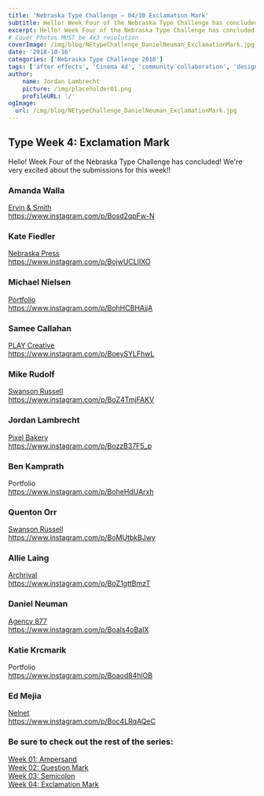 ```yaml
---
title: 'Nebraska Type Challenge – 04/30 Exclamation Mark'
subtitle: Hello! Week Four of the Nebraska Type Challenge has concluded! We’re very excited about the submissions for this week!! 
excerpt: Hello! Week Four of the Nebraska Type Challenge has concluded! We’re very excited about the submissions for this week!!
# Cover Photos MUST be 4x3 resolution
coverImage: /img/blog/NEtypeChallenge_DanielNeuman_ExclamationMark.jpg
date: '2018-10-16'
categories: ['Nebraska Type Challenge 2018']
tags: ['after effects', 'Cinema 4d', 'community collaboration', 'design', 'illustrator', 'lettering', 'Nebraska', 'type challenge', 'typography']
author:
    name: Jordan Lambrecht
    picture: /img/placeholder01.png
    profileURL: '/'
ogImage:
  url: /img/blog/NEtypeChallenge_DanielNeuman_ExclamationMark.jpg
---
```

## Type Week 4: Exclamation Mark

Hello! Week Four of the Nebraska Type Challenge has concluded! We're very excited about the submissions for this week!!

### Amanda Walla

[Ervin & Smith](https://ervinandsmith.com/)\
https://www.instagram.com/p/Bosd2qpFw-N

### Kate Fiedler

[Nebraska Press](https://www.nebraskapress.unl.edu/)\
https://www.instagram.com/p/BojwUCLlIXO

### Michael Nielsen

[Portfolio](https://michaelnielsen.co/)\
https://www.instagram.com/p/BohHCBHAjjA

### Samee Callahan

[PLAY Creative](https://www.playcreativedesign.com/)\
https://www.instagram.com/p/BoeySYLFhwL

### Mike Rudolf

[Swanson Russell](https://www.swansonrussell.com/)\
https://www.instagram.com/p/BoZ4TmjFAKV

### Jordan Lambrecht

[Pixel Bakery](https://pixelbakery.co/)\
https://www.instagram.com/p/BozzB37F5_p

### Ben Kamprath

Portfolio\
https://www.instagram.com/p/BoheHdUArxh

### Quenton Orr

[Swanson Russell](https://www.swansonrussell.com/)\
https://www.instagram.com/p/BoMUtbkBJwy

### Allie Laing

[Archrival](https://archrival.com/)\
https://www.instagram.com/p/BoZ1gttBmzT

### Daniel Neuman

[Agency 877](https://agency877.com/)\
https://www.instagram.com/p/BoaIs4oBaIX

### Katie Krcmarik

Portfolio\
https://www.instagram.com/p/Boaod84hlOB

### Ed Mejia

[Nelnet](https://nelnet.com/welcome)\
https://www.instagram.com/p/Boc4LRqAQeC

### Be sure to check out the rest of the series:

[Week 01: Ampersand](https://pixelbakery.co/recipes/nebraska-typography-01-ampersand/)\
[Week 02: Question Mark](https://pixelbakery.co/recipes/nebraska-type-challenge-02-question-mark/)\
[Week 03: Semicolon](https://pixelbakery.co/recipes/nebraska-type-challenge-03-30-semicolon/)\
[Week 04: Exclamation Mark](https://pixelbakery.co/recipes/nebraska-type-challenge-04-30-exclamation-mark/)